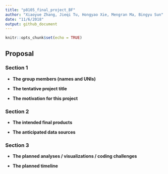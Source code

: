 ```yaml
---
title: "p8105_final_project_BF"
author: "Xiaoyue Zhang, Jieqi Tu, Hongyao Xie, Mengran Ma, Bingyu Sun"
date: "11/6/2018"
output: github_document
---
```


```r
knitr::opts_chunk$set(echo = TRUE)
```

Proposal
---------------------------------------------------------------------------------

### Section 1

* **The group members (names and UNIs)**

* **The tentative project title**

* **The motivation for this project**

### Section 2

* **The intended final products**

* **The anticipated data sources**

### Section 3

* **The planned analyses / visualizations / coding challenges**

* **The planned timeline**